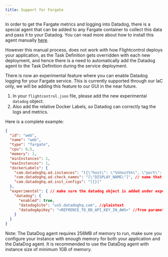 ```yaml
---
title: Support for Fargate
---
```


In order to get the Fargate metrics and logging into Datadog, there is a special agent that can be added to any Fargate container to collect this data and pass it to your Datadog. You can read more about how to install this agent manually [here](https://docs.datadoghq.com/integrations/ecs_fargate/?tab=fluentbitandfirelens).

However this manual process, does not work with how Flightcontrol deploys your application, as the Task Definition gets overridden with each new deployment, and hence there is a need to automatically add the Datadog agent to the Task Definition during the service deployment.

There is now an experimental feature where you can enable Datadog logging for your Fargate service. This is currently supported through our IaC only, we will be adding this feature to our GUI in the near future.

1. In your `flightcontrol.json` file, please add the new experimental `datadog` object.
2. Also add the relative Docker Labels, so Datadog can correctly tag the logs and metrics.

Here is a complete example:

```json
{
  "id": "web",
  "name": "web",
  "type": "fargate",
  "cpu": 0.5,
  "memory": 1,
  "minInstances": 1,
  "maxInstances": 1,
  "dockerLabels": {
    "com.datadoghq.ad.instances": "[{\"host\": \"%%host%%\", \"port\": 3000}]", //change the port if needed
    "com.datadoghq.ad.check_names": "[\"DISPLAY_NAME\"]", // name that will show in datadog
    "com.datadoghq.ad.init_configs": "[{}]"
  },
  "experimental": { // make sure the datadog object is added under experimental
    "datadog": {
      "enabled": true,
      "datadogSite": "us5.datadoghq.com", //plaintext
      "datadogApiKey": "<REFRENCE_TO_DD_API_KEY_IN_AWS>" //from parameter store, needs to be manually added
    }
  }
}
```

Note: The DataDog agent requires 256MB of memory to run, make sure you configure your instance with enough memory for both your application and the DataDog agent. It is recommended to use the DataDog agent with instance size of minimum 1GB of memory.
